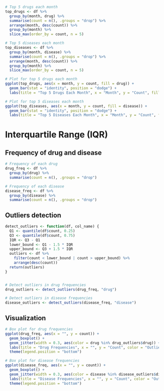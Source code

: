 ```{r}
# Top 5 drugs each month
top_drugs <- df %>%
  group_by(month, drug) %>%
  summarise(count = n(), .groups = "drop") %>%
  arrange(month, desc(count)) %>%
  group_by(month) %>%
  slice_max(order_by = count, n = 5)

# Top 5 diseases each month
top_diseases <- df %>%
  group_by(month, disease) %>%
  summarise(count = n(), .groups = "drop") %>%
  arrange(month, desc(count)) %>%
  group_by(month) %>%
  slice_max(order_by = count, n = 5)

```

```{r}
# Plot for top 5 drugs each month
ggplot(top_drugs, aes(x = month, y = count, fill = drug)) +
  geom_bar(stat = "identity", position = "dodge") +
  labs(title = "Top 5 Drugs Each Month", x = "Month", y = "Count", fill = "Drug")

# Plot for top 5 diseases each month
ggplot(top_diseases, aes(x = month, y = count, fill = disease)) +
  geom_bar(stat = "identity", position = "dodge") +
  labs(title = "Top 5 Diseases Each Month", x = "Month", y = "Count", fill = "Disease")

```


# Interquartile Range (IQR)

## Frequency of drug and disease
```{R}
# Frequency of each drug
drug_freq <- df %>%
  group_by(drug) %>%
  summarise(count = n(), .groups = "drop")

# Frequency of each disease
disease_freq <- df %>%
  group_by(disease) %>%
  summarise(count = n(), .groups = "drop")

```


## Outliers detection
```{R}
detect_outliers <- function(df, col_name) {
  Q1 <- quantile(df$count, 0.25)
  Q3 <- quantile(df$count, 0.75)
  IQR <- Q3 - Q1
  lower_bound <- Q1 - 1.5 * IQR
  upper_bound <- Q3 + 1.5 * IQR
  outliers <- df %>%
    filter(count < lower_bound | count > upper_bound) %>%
    arrange(desc(count))
  return(outliers)
}


# Detect outliers in drug frequencies
drug_outliers <- detect_outliers(drug_freq, "drug")

# Detect outliers in disease frequencies
disease_outliers <- detect_outliers(disease_freq, "disease")

```

## Visualization
```{r}
# Box plot for drug frequencies
ggplot(drug_freq, aes(x = "", y = count)) +
  geom_boxplot() +
  geom_jitter(width = 0.3, aes(color = drug %in% drug_outliers$drug)) +
  labs(title = "Drug Frequencies", x = "", y = "Count", color = "Outlier") +
  theme(legend.position = "bottom")

# Box plot for disease frequencies
ggplot(disease_freq, aes(x = "", y = count)) +
  geom_boxplot() +
  geom_jitter(width = 0.3, aes(color = disease %in% disease_outliers$disease)) +
  labs(title = "Disease Frequencies", x = "", y = "Count", color = "Outlier") +
  theme(legend.position = "bottom")

```